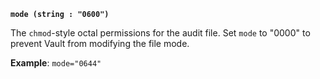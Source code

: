 <a id="audit-arg-file-mode" />

**`mode (string : "0600")`**

The `chmod`-style octal permissions for the audit file. Set `mode` to "0000" to
prevent Vault from modifying the file mode.

**Example**: `mode="0644"`

